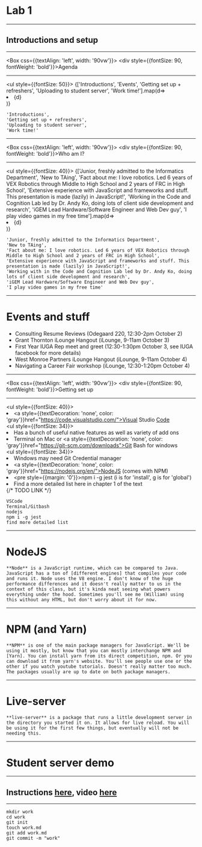 
# Lab 1
--------
## Introductions and setup

---


<Box
    css={{textAlign: 'left', width: '90vw'}}>
    <div style={{fontSize: 90, fontWeight: 'bold'}}>Agenda</div>
    <hr />
    <ul style={{fontSize: 50}}>
        <Appear>
        {['Introductions',
        'Events',
        'Getting set up + refreshers',
        'Uploading to student server', 
        'Work time!'].map(d=> <li key={d}>{d}</li>)}
        </Appear>
    </ul>
</Box>

```notes
'Introductions', 
'Getting set up + refreshers',
'Uploading to student server', 
'Work time!'
```
---

<Box
    css={{textAlign: 'left', width: '90vw'}}>
    <div style={{fontSize: 90, fontWeight: 'bold'}}>Who am I?</div>
    <hr />
    <ul style={{fontSize: 40}}>
        <Appear>
        {['Junior, freshly admitted to the Informatics Department',
'New to TAing',
'Fact about me: I love robotics. Led 6 years of VEX Robotics through Middle to High School and 2 years of FRC in High School',
'Extensive experience with JavaScript and frameworks and stuff. This presentation is made (lazily) in JavaScript!',
'Working in the Code and Cognition Lab led by Dr. Andy Ko, doing lots of client side development and research',
'iGEM Lead Hardware/Software Engineer and Web Dev guy',
'I play video games in my free time'].map(d=> <li key={d}>{d}</li>)}
</Appear>
    </ul>
</Box>

```notes
'Junior, freshly admitted to the Informatics Department',
'New to TAing',
'Fact about me: I love robotics. Led 6 years of VEX Robotics through Middle to High School and 2 years of FRC in High School',
'Extensive experience with JavaScript and frameworks and stuff. This presentation is made (lazily) in JavaScript!',
'Working with in the Code and Cognition Lab led by Dr. Andy Ko, doing lots of client side development and research',
'iGEM Lead Hardware/Software Engineer and Web Dev guy',
'I play video games in my free time'
```
---

# Events and stuff

- Consulting Resume Reviews (Odegaard 220, 12:30-2pm October 2)
- Grant Thornton iLounge Hangout (iLounge, 9-11am October 3)
- First Year IUGA Rep meet and greet (12:30-1:30pm October 3, see IUGA facebook for more details)
- West Monroe Partners iLounge Hangout (iLounge, 9-11am October 4)
- Navigating a Career Fair workshop (iLounge, 12:30-1:20pm October 4)

---

<Box
    css={{textAlign: 'left', width: '90vw'}}>
    <div style={{fontSize: 90, fontWeight: 'bold'}}>Getting set up</div>
    <hr />
    <ul style={{fontSize: 40}}>
        <Appear>
        <li><a style={{textDecoration: 'none', color: 'gray'}}href="https://code.visualstudio.com/">Visual Studio <u>Code</u></a></li>
        <ul style={{fontSize: 34}}>
            <li>Has a bunch of useful native features as well as variety of add ons</li>
        </ul>
        <li>Terminal on Mac or <a style={{textDecoration: 'none', color: 'gray'}}href="https://git-scm.com/downloads">Git Bash</a> for windows </li>
        <ul style={{fontSize: 34}}>
            <li>Windows may need Git Credential manager</li>
        </ul>
        <li><a style={{textDecoration: 'none', color: 'gray'}}href="https://nodejs.org/en/">NodeJS</a> (comes with NPM)</li>
        <li><pre style={{margin: '0'}}>npm i -g jest</pre> (i is for 'install', g is for 'global')</li>
        <li>Find a more detailed list here in chapter 1 of the text</li> {/* TODO LINK */}
        </Appear>
    </ul>
</Box>

```notes
VSCode
Terminal/Gitbash
nodejs
npm i -g jest
find more detailed list
```
---

# NodeJS

```notes
**Node** is a JavaScript runtime, which can be compared to Java. JavaScript has a ton of [different engines] that compiles your code and runs it. Node uses the V8 engine. I don't know of the huge performance differences and it doesn't really matter to us in the context of this class, but it's kinda neat seeing what powers everything under the hood. Sometimes you'll see me (William) using this without any HTML, but don't worry about it for now.
```

---

# NPM (and Yarn)

```notes
**NPM** is one of the main package managers for JavaScript. We'll be using it mostly, but know that you can mostly interchange NPM and [Yarn]. You can install yarn from its direct competition, npm. Or you can download it from yarn's website. You'll see people use one or the other if you watch youtube tutorials. Doesn't really matter too much. The packages usually are up to date on both package managers.
```

---

# Live-server

```notes
**live-server** is a package that runs a little development server in the directory you started it on. It allows for live reload. You will be using it for the first few things, but eventually will not be needing this.
```

---

# Student server demo
-----
## Instructions [here](https://github.com/info340d-au18/labsections/blob/master/lab1/lab1.md), video [here](https://www.youtube.com/watch?v=ArBbaJ4PnAQ)

---

```git
mkdir work
cd work
git init
touch work.md
git add work.md
git commit -m "work"
```
